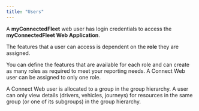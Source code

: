 ```yaml
---
title: "Users"
---
```


A **myConnectedFleet** web user has login credentials to access the **myConnectedFleet Web Application**. 

The features that a user can access is dependent on the **role** they are assigned. 

You can define the features that are available for each role and can create as many roles as required to meet your reporting needs. A Connect Web user can be assigned to only one role. 

A Connect Web user is allocated to a group in the group hierarchy. A user can only view details (drivers, vehicles, journeys) for resources in the same group (or one of its subgroups) in the group hierarchy.

